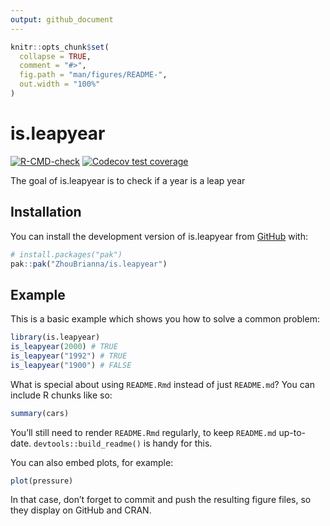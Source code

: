 ```yaml
---
output: github_document
---
```


<!-- README.md is generated from README.Rmd. Please edit that file -->

```r
knitr::opts_chunk$set(
  collapse = TRUE,
  comment = "#>",
  fig.path = "man/figures/README-",
  out.width = "100%"
)
```

# is.leapyear

<!-- badges: start -->
[![R-CMD-check](https://github.com/ZhouBrianna/is.leapyear/actions/workflows/R-CMD-check.yaml/badge.svg)](https://github.com/ZhouBrianna/is.leapyear/actions/workflows/R-CMD-check.yaml)
[![Codecov test coverage](https://codecov.io/gh/ZhouBrianna/is.leapyear/graph/badge.svg)](https://app.codecov.io/gh/ZhouBrianna/is.leapyear)
<!-- badges: end -->

The goal of is.leapyear is to check if a year is a leap year

## Installation

You can install the development version of is.leapyear from [GitHub](https://github.com/) with:

``` r
# install.packages("pak")
pak::pak("ZhouBrianna/is.leapyear")
```

## Example

This is a basic example which shows you how to solve a common problem:

```r
library(is.leapyear)
is_leapyear(2000) # TRUE
is_leapyear("1992") # TRUE
is_leapyear("1900") # FALSE
```

What is special about using `README.Rmd` instead of just `README.md`? You can include R chunks like so:

```r
summary(cars)
```

You'll still need to render `README.Rmd` regularly, to keep `README.md` up-to-date. `devtools::build_readme()` is handy for this.

You can also embed plots, for example:

```r
plot(pressure)
```

In that case, don't forget to commit and push the resulting figure files, so they display on GitHub and CRAN.
